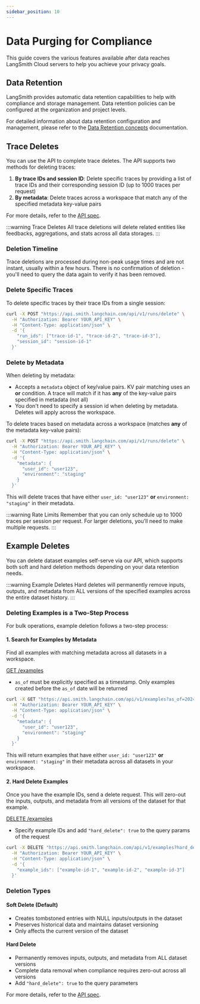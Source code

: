 ```yaml
---
sidebar_position: 10
---
```


# Data Purging for Compliance

This guide covers the various features available after data reaches LangSmith Cloud servers to help you achieve your privacy goals.

## Data Retention

LangSmith provides automatic data retention capabilities to help with compliance and storage management. Data retention policies can be configured at the organization and project levels.

For detailed information about data retention configuration and management, please refer to the [Data Retention concepts](/administration/concepts#data-retention) documentation.

## Trace Deletes

You can use the API to complete trace deletes. The API supports two methods for deleting traces:

1. **By trace IDs and session ID**: Delete specific traces by providing a list of trace IDs and their corresponding session ID (up to 1000 traces per request)
2. **By metadata**: Delete traces across a workspace that match any of the specified metadata key-value pairs

For more details, refer to the [API spec](https://api.smith.langchain.com/redoc#tag/run/operation/delete_runs_api_v1_runs_delete_post).

:::warning Trace Deletes
All trace deletions will delete related entities like feedbacks, aggregations, and stats across all data storages.
:::

### Deletion Timeline

Trace deletions are processed during non-peak usage times and are not instant, usually within a few hours. There is no confirmation of deletion - you'll need to query the data again to verify it has been removed.

### Delete Specific Traces

To delete specific traces by their trace IDs from a single session:

```bash
curl -X POST "https://api.smith.langchain.com/api/v1/runs/delete" \
  -H "Authorization: Bearer YOUR_API_KEY" \
  -H "Content-Type: application/json" \
  -d '{
    "run_ids": ["trace-id-1", "trace-id-2", "trace-id-3"],
    "session_id": "session-id-1"
  }'
```

### Delete by Metadata

When deleting by metadata:

- Accepts a `metadata` object of key/value pairs. KV pair matching uses an **or** condition. A trace will match if it has **any** of the key-value pairs specified in metadata (not all)
- You don't need to specify a session id when deleting by metadata. Deletes will apply across the workspace.

To delete traces based on metadata across a workspace (matches **any** of the metadata key-value pairs):

```bash
curl -X POST "https://api.smith.langchain.com/api/v1/runs/delete" \
  -H "Authorization: Bearer YOUR_API_KEY" \
  -H "Content-Type: application/json" \
  -d '{
    "metadata": {
      "user_id": "user123",
      "environment": "staging"
    }
  }'
```

This will delete traces that have either `user_id: "user123"` **or** `environment: "staging"` in their metadata.

:::warning Rate Limits
Remember that you can only schedule up to 1000 traces per session per request. For larger deletions, you'll need to make multiple requests.
:::

## Example Deletes

You can delete dataset examples self-serve via our API, which supports both soft and hard deletion methods depending on your data retention needs.

:::warning Example Deletes
Hard deletes will permanently remove inputs, outputs, and metadata from ALL versions of the specified examples across the entire dataset history.
:::

### Deleting Examples is a Two-Step Process

For bulk operations, example deletion follows a two-step process:

#### 1. Search for Examples by Metadata

Find all examples with matching metadata across all datasets in a workspace.

[GET /examples](https://api.smith.langchain.com/redoc#tag/examples/operation/read_examples_api_v1_examples_get)

- `as_of` must be explicitly specified as a timestamp. Only examples created before the `as_of` date will be returned

```bash
curl -X GET "https://api.smith.langchain.com/api/v1/examples?as_of=2024-01-01T00:00:00Z" \
  -H "Authorization: Bearer YOUR_API_KEY" \
  -H "Content-Type: application/json" \
  -d '{
    "metadata": {
      "user_id": "user123",
      "environment": "staging"
    }
  }'
```

This will return examples that have either `user_id: "user123"` **or** `environment: "staging"` in their metadata across all datasets in your workspace.

#### 2. Hard Delete Examples

Once you have the example IDs, send a delete request. This will zero-out the inputs, outputs, and metadata from all versions of the dataset for that example.

[DELETE /examples](https://api.smith.langchain.com/redoc#tag/examples/operation/delete_examples_api_v1_examples_delete)

- Specify example IDs and add `"hard_delete": true` to the query params of the request

```bash
curl -X DELETE "https://api.smith.langchain.com/api/v1/examples?hard_delete=true" \
  -H "Authorization: Bearer YOUR_API_KEY" \
  -H "Content-Type: application/json" \
  -d '{
    "example_ids": ["example-id-1", "example-id-2", "example-id-3"]
  }'
```

### Deletion Types

#### Soft Delete (Default)

- Creates tombstoned entries with NULL inputs/outputs in the dataset
- Preserves historical data and maintains dataset versioning
- Only affects the current version of the dataset

#### Hard Delete

- Permanently removes inputs, outputs, and metadata from ALL dataset versions
- Complete data removal when compliance requires zero-out across all versions
- Add `"hard_delete": true` to the query parameters

For more details, refer to the [API spec](https://api.smith.langchain.com/redoc#tag/examples/operation/delete_examples_api_v1_examples_delete).
